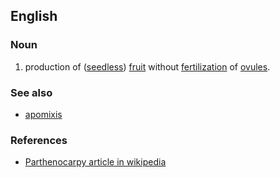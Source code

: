 ==English==

===Noun===
# {{botany}} production of ([[seedless]]) [[fruit]] without [[fertilization]] of [[ovule]]s.

===See also===
*[[apomixis]]

===References===
*[http://en.wikipedia.org/wiki/Parthenocarpy Parthenocarpy article in wikipedia]

{{wikipedia}}
